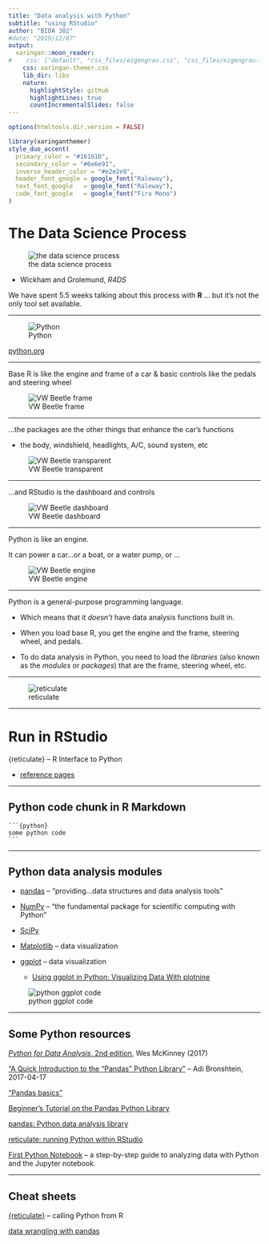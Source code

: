 ```yaml
---
title: "Data analysis with Python"
subtitle: "using RStudio"
author: "BIDA 302"
#date: "2019/12/07"
output:
  xaringan::moon_reader:
#    css: ["default", "css_files/eigengrau.css", "css_files/eigengrau-fonts.css"]    
    css: xaringan-themer.css
    lib_dir: libs
    nature:
      highlightStyle: github
      highlightLines: true
      countIncrementalSlides: false
---
```



<!-- 
This file by Martin Monkman 
is licensed under a Creative Commons Attribution 4.0 International License
https://creativecommons.org/licenses/by/4.0/  
-->




```r
options(htmltools.dir.version = FALSE)
```

```r
library(xaringanthemer)
style_duo_accent(
  primary_color = "#16161D",
  secondary_color = "#6e6e91",
  inverse_header_color = "#e2e2e9",
  header_font_google = google_font("Raleway"),
  text_font_google   = google_font("Raleway"),
  code_font_google   = google_font("Fira Mono")
)
```

# The Data Science Process

![the data science process](../../BIDA302_coursebook/static/img/data-science.png)

- Wickham and Grolemund, _R4DS_

We have spent 5.5 weeks talking about this process with **R** ... but it's not the only tool set available.


---

![Python](../../BIDA302_coursebook/static/img/python-logo-master-v3-TM-flattened.png)

[python.org](https://www.python.org/)


---

Base R is like the engine and frame of a car & basic controls like the pedals and steering wheel


![VW Beetle frame](../../BIDA302_coursebook/static/img/VW_ad_1_crop.png)

---

...the packages are the other things that enhance the car's functions

* the body, windshield, headlights, A/C, sound system, etc

![VW Beetle transparent](../../BIDA302_coursebook/static/img/vwlooking.jpg)



---

...and RStudio is the dashboard and controls

![VW Beetle dashboard](../../BIDA302_coursebook/static/img/VW_dashboard.jpg)


---

Python is like an engine.

It can power a car...or a boat, or a water pump, or ...

![VW Beetle engine](../../BIDA302_coursebook/static/img/1965_Volkswagen-Bug-Which-Came-First-Engine_List-L_crop.jpg)


---

Python is a general-purpose programming language. 

* Which means that it _doesn't_ have data analysis functions built in.

* When you load base R, you get the engine and the frame, steering wheel, and pedals.

* To do data analysis in Python, you need to load the _libraries_ (also known as the _modules_ or _packages_) that are the frame, steering wheel, etc.


---

![reticulate](../../BIDA302_coursebook/rtreticulate-735.jpg/reticulate-735.jpg)

---

# Run in RStudio

{reticulate} -- R Interface to Python

* [reference pages](https://rstudio.github.io/reticulate/)



---

## Python code chunk in R Markdown



` ```{python}   ` <br>
`  some python code  ` <br>
` ```  `




---

## Python data analysis modules

* [pandas](https://pandas.pydata.org/) -- "providing...data structures and data analysis tools"

* [NumPy](https://numpy.org/) -- "the fundamental package for scientific computing with Python"

* [SciPy](https://www.scipy.org/)

* [Matplotlib](https://matplotlib.org/) -- data visualization

* [ggplot](http://ggplot.yhathq.com/) -- data visualization

  - [Using ggplot in Python: Visualizing Data With plotnine](https://realpython.com/ggplot-python/)

![python ggplot code](python_ggplot_example.JPG)

---

## Some Python resources


[_Python for Data Analysis_, 2nd edition](https://www.oreilly.com/library/view/python-for-data/9781491957653/), Wes McKinney (2017)

["A Quick Introduction to the “Pandas” Python Library"](https://towardsdatascience.com/a-quick-introduction-to-the-pandas-python-library-f1b678f34673) -- Adi Bronshtein, 2017-04-17

["Pandas basics"](https://www.learnpython.org/en/Pandas_Basics)

[Beginner's Tutorial on the Pandas Python Library](https://stackabuse.com/beginners-tutorial-on-the-pandas-python-library/)

[pandas: Python data analysis library](https://teachdatascience.com/pandas/)

[reticulate: running Python within RStudio](https://teachdatascience.com/reticulate/)

[First Python Notebook](http://www.firstpythonnotebook.org/) -- a step-by-step guide to analyzing data with Python and the Jupyter notebook.

---

## Cheat sheets

[{reticulate}](https://github.com/rstudio/cheatsheets/raw/master/reticulate.pdf) -- calling Python from R

[data wrangling with pandas](https://pandas.pydata.org/Pandas_Cheat_Sheet.pdf)

